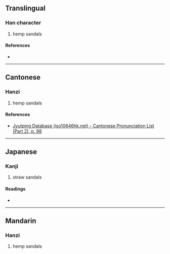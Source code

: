 {{character info}}
==Translingual==

===Han character===
{{Han char|rn=44|rad=尸|as=16|sn=19|four=|canj=SVMB|ids=⿸尸⿰爿喬}}

# hemp sandals

====References====
* {{Han ref|kx=0304.040|dkj=07815|dj=0602.130|hdz=20982.070|uh=5C6B|ud=23659}}

----

==Cantonese==

===Hanzi===
{{yue-hanzi|jyut=[[goek3]]|y=geuk3}}

# hemp sandals

====References====
* [http://www.iso10646hk.net/jp/document/download.jsp Jyutping Database (iso10646hk.net) - Cantonese Pronunciation List (Part 2), p. 98]

----

==Japanese==

===Kanji===
{{ja-kanji|grade=|rs=尸16}}

# straw sandals

====Readings====
* {{ja-readings|on=[[きゃく]] (kyaku)|kun=}}

----

==Mandarin==

===Hanzi===
{{cmn-hanzi|pin=[[jué]] ([[jue2]])|wg=chüeh<sup>2</sup>}}

# hemp sandals